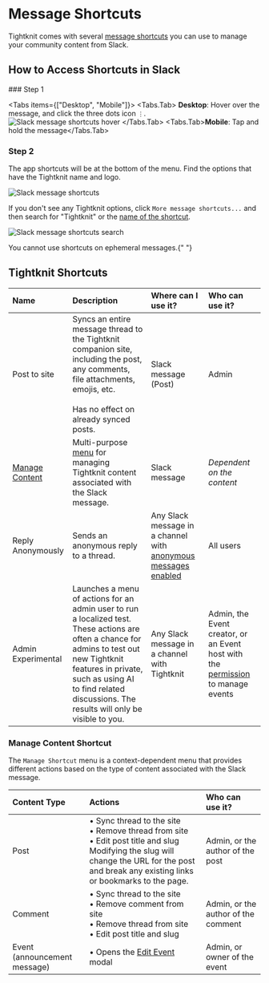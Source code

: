 
# Message Shortcuts

Tightknit comes with several [message shortcuts](https://slack.com/help/articles/360057554553-Use-shortcuts-to-take-actions-in-Slack) you can use to manage your community content from Slack.

## How to Access Shortcuts in Slack

<Steps>
### Step 1

<Tabs items={["Desktop", "Mobile"]}>
  <Tabs.Tab>
    **Desktop**: Hover over the message, and click the three dots icon `⋮`.
    <br />
    ![Slack message shortcuts
    hover](/slack-administration/shortcuts/message-shortcuts/message-shortcuts-hover.png)
  </Tabs.Tab>
  <Tabs.Tab>**Mobile**: Tap and hold the message</Tabs.Tab>
</Tabs>

### Step 2

The app shortcuts will be at the bottom of the menu. Find the options that have the Tightknit name and logo.

![Slack message shortcuts](/slack-administration/shortcuts/message-shortcuts/message-shortcuts.png)

If you don't see any Tightknit options, click `More message shortcuts...` and then search for "Tightknit" or the [name of the shortcut](#tightknit-shortcuts).

![Slack message shortcuts search](/slack-administration/shortcuts/message-shortcuts/message-shortcuts-search.png)

</Steps>

<Callout type="info">You cannot use shortcuts on ephemeral messages.</Callout>{" "}

## Tightknit Shortcuts

| **Name**                                   | **Description**                                                                                                                                                                                                                                         | **Where can I use it?**                                                                                                                         | **Who can use it?**                                                                                           |
| :----------------------------------------- | :------------------------------------------------------------------------------------------------------------------------------------------------------------------------------------------------------------------------------------------------------ | :---------------------------------------------------------------------------------------------------------------------------------------------- | :------------------------------------------------------------------------------------------------------------ |
| Post to site                               | Syncs an entire message thread to the Tightknit companion site, including the post, any comments, file attachments, emojis, etc.<br/><br/>Has no effect on already synced posts.                                                                        | Slack message (Post)                                                                                                                            | Admin                                                                                                         |
| [Manage Content](#manage-content-shortcut) | Multi-purpose [menu](#manage-content-shortcut) for managing Tightknit content associated with the Slack message.                                                                                                                                        | Slack message                                                                                                                                   | _Dependent on the content_                                                                                    |
| Reply Anonymously                          | Sends an anonymous reply to a thread.                                                                                                                                                                                                                   | Any Slack message in a channel with [anonymous messages enabled](/member-engagement/anonymous-posting#enabling-channels-for-anonymous-messages) | All users                                                                                                     |
| Admin Experimental                         | Launches a menu of actions for an admin user to run a localized test. These actions are often a chance for admins to test out new Tightknit features in private, such as using AI to find related discussions. The results will only be visible to you. | Any Slack message in a channel with Tightknit                                                                                                   | Admin, the Event creator, or an Event host with the [permission](/community/permission-sets) to manage events |

### Manage Content Shortcut

The `Manage Shortcut` menu is a context-dependent menu that provides different actions based on the type of content associated with the Slack message.

| **Content Type**             | **Actions**                                                                                                                                                                                                                         | **Who can use it?**                 |
| :--------------------------- | :---------------------------------------------------------------------------------------------------------------------------------------------------------------------------------------------------------------------------------- | :---------------------------------- |
| Post                         | • Sync thread to the site<br/>• Remove thread from site<br/>• Edit post title and slug <Callout type="warning">Modifying the slug will change the URL for the post and break any existing links or bookmarks to the page.</Callout> | Admin, or the author of the post    |
| Comment                      | • Sync thread to the site<br/>• Remove comment from site<br/>• Remove thread from site<br/>• Edit post title and slug<br/>                                                                                                          | Admin, or the author of the comment |
| Event (announcement message) | • Opens the [Edit Event](/events/manage-events) modal                                                                                                                                                                               | Admin, or owner of the event        |
